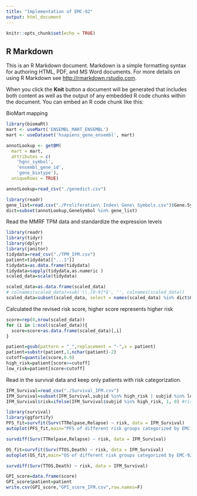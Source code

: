 ```yaml
---
title: "Implementation of EMC-92"
output: html_document
---
```


```r
knitr::opts_chunk$set(echo = TRUE)
```

## R Markdown

This is an R Markdown document. Markdown is a simple formatting syntax for authoring HTML, PDF, and MS Word documents. For more details on using R Markdown see <http://rmarkdown.rstudio.com>.

When you click the **Knit** button a document will be generated that includes both content as well as the output of any embedded R code chunks within the document. You can embed an R code chunk like this:


BioMart mapping
```r
library(biomaRt) 
mart <- useMart('ENSEMBL_MART_ENSEMBL')
mart <- useDataset('hsapiens_gene_ensembl', mart)

annotLookup <- getBM(
  mart = mart,
  attributes = c(
    'hgnc_symbol',
    'ensembl_gene_id',
    'gene_biotype'),
  uniqueRows = TRUE)
```

```r
annotLookup=read_csv("./genedict.csv")
```


```r
library(readr)
gene_list=read.csv("./Proliferation\ Index\ Gene\ Symbols.csv")$Gene.Symbol
dict=subset(annotLookup,GeneSymbol %in% gene_list)
```


Read the MMRF TPM data and standardize the expression levels
```r
library(readr)
library(tidyr)
library(dplyr)
library(janitor)
tidydata=read_csv("./TPM_IFM.csv")
patient=tidydata[["...1"]]
tidydata=as.data.frame(tidydata)
tidydata=sapply(tidydata,as.numeric )
scaled_data=scale(tidydata)
```

```r
scaled_data=as.data.frame(scaled_data)
# colnames(scaled_data)=sub('\\.[0-9]*$', '', colnames(scaled_data))
scaled_data=subset(scaled_data, select = names(scaled_data) %in% dict$GeneID)
```


Calculated the revised risk score, higher score represents higher risk
```r
score=rep(0,nrow(scaled_data))
for (i in 1:ncol(scaled_data)){
  score=score+as.data.frame(scaled_data)[,i]
}
```

```r
patient=gsub(pattern = "_",replacement = "-",x = patient)
patient=substr(patient,1,nchar(patient)-2)
cutoff=quantile(score,0.9)
high_risk=patient[score>=cutoff]
low_risk=patient[score<cutoff]
```



Read in the survival data and keep only patients with risk categorization.
```r
IFM_Survival=read_csv("./Survival_IFM.csv")
IFM_Survival=subset(IFM_Survival,subjid %in% high_risk | subjid %in% low_risk)
IFM_Survival$risk=ifelse(IFM_Survival$subjid %in% high_risk, 1, 0) #risk=1 represents high risk
```

```r
library(survival)
library(ggfortify)
PFS_fit=survfit(Surv(TTRelpase,Relapse) ~ risk, data = IFM_Survival)
autoplot(PFS_fit,main="PFS of different risk groups categorized by EMC-92")
```
```r
survdiff(Surv(TTRelpase,Relapse) ~ risk, data = IFM_Survival)
```

```r
OS_fit=survfit(Surv(TTOS,Death) ~ risk, data = IFM_Survival)
autoplot(OS_fit,main="OS of different risk groups categorized by EMC-92")
```
```r
survdiff(Surv(TTOS,Death) ~ risk, data = IFM_Survival)
```

```r
GPI_score=data.frame(score)
GPI_score$patient=patient
write.csv(GPI_score,"GPI_score_IFM.csv",row.names=F)
```
